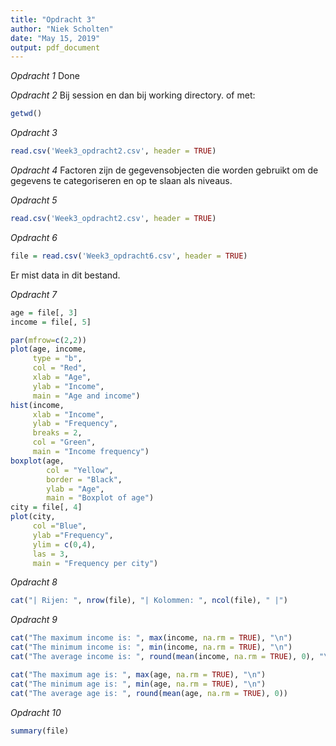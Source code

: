 ```yaml
---
title: "Opdracht 3"
author: "Niek Scholten"
date: "May 15, 2019"
output: pdf_document
---
```


*Opdracht 1*
Done

*Opdracht 2*
Bij session en dan bij working directory. of met:
```r
getwd()
```

*Opdracht 3*
```r
read.csv('Week3_opdracht2.csv', header = TRUE)
```

*Opdracht 4*
Factoren zijn de gegevensobjecten die worden gebruikt om de gegevens te categoriseren en op te slaan als niveaus.

*Opdracht 5*
```r
read.csv('Week3_opdracht2.csv', header = TRUE)
```

*Opdracht 6*
```r
file = read.csv('Week3_opdracht6.csv', header = TRUE)
```
Er mist data in dit bestand.

\newpage

*Opdracht 7*
```r
age = file[, 3]
income = file[, 5]

par(mfrow=c(2,2))
plot(age, income, 
     type = "b", 
     col = "Red", 
     xlab = "Age", 
     ylab = "Income", 
     main = "Age and income")
hist(income, 
     xlab = "Income", 
     ylab = "Frequency", 
     breaks = 2, 
     col = "Green",
     main = "Income frequency")
boxplot(age, 
        col = "Yellow", 
        border = "Black", 
        ylab = "Age", 
        main = "Boxplot of age")
city = file[, 4]
plot(city, 
     col ="Blue", 
     ylab ="Frequency",
     ylim = c(0,4),
     las = 3, 
     main = "Frequency per city")

```

*Opdracht 8*
```r
cat("| Rijen: ", nrow(file), "| Kolommen: ", ncol(file), " |")
```

*Opdracht 9*
```r
cat("The maximum income is: ", max(income, na.rm = TRUE), "\n")
cat("The minimum income is: ", min(income, na.rm = TRUE), "\n")
cat("The average income is: ", round(mean(income, na.rm = TRUE), 0), "\n\n")

cat("The maximum age is: ", max(age, na.rm = TRUE), "\n")
cat("The minimum age is: ", min(age, na.rm = TRUE), "\n")
cat("The average age is: ", round(mean(age, na.rm = TRUE), 0))

```

\newpage

*Opdracht 10*
```r
summary(file)
```






